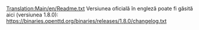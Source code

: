 {{Tabelul de conținut}}
[[Translation:Main/en/Readme.txt]]
Versiunea oficială în engleză poate fi găsită aici (versiunea 1.8.0): https://binaries.openttd.org/binaries/releases/1.8.0/changelog.txt